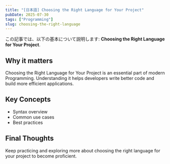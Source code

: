 ```yaml
---
title: "[日本語] Choosing the Right Language for Your Project"
pubDate: 2025-07-30
tags: ["Programming"]
slug: choosing-the-right-language
---
```


この記事では、以下の基本について説明します: **Choosing the Right Language for Your Project**.

## Why it matters

Choosing the Right Language for Your Project is an essential part of modern Programming. Understanding it helps developers write better code and build more efficient applications.

## Key Concepts

- Syntax overview
- Common use cases
- Best practices

## Final Thoughts

Keep practicing and exploring more about choosing the right language for your project to become proficient.
